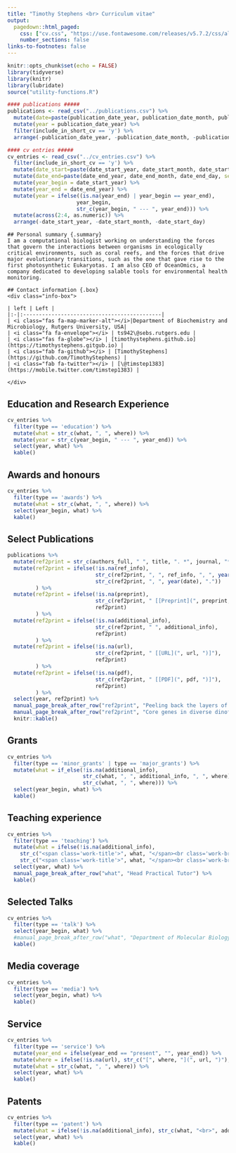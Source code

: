 ```yaml
---
title: "Timothy Stephens <br> Curriculum vitae"
output:
  pagedown::html_paged:
    css: ["cv.css", "https://use.fontawesome.com/releases/v5.7.2/css/all.css"]
    number_sections: false
links-to-footnotes: false
---
```



```r
knitr::opts_chunk$set(echo = FALSE)
library(tidyverse)
library(knitr)
library(lubridate)
source("utility-functions.R")

#### publications #####
publications <- read_csv("../publications.csv") %>%
  mutate(date=paste(publication_date_year, publication_date_month, publication_date_day, sep='-')) %>%
  mutate(year = publication_date_year) %>%
  filter(include_in_short_cv == 'y') %>%
  arrange(-publication_date_year, -publication_date_month, -publication_date_day)

#### cv entries #####
cv_entries <- read_csv("../cv_entries.csv") %>% 
  filter(include_in_short_cv == 'y') %>%
  mutate(date_start=paste(date_start_year, date_start_month, date_start_day, sep='-')) %>%
  mutate(date_end=paste(date_end_year, date_end_month, date_end_day, sep='-')) %>%
  mutate(year_begin = date_start_year) %>%
  mutate(year_end = date_end_year) %>%
  mutate(year = ifelse((is.na(year_end) | year_begin == year_end),
                      year_begin,
                      str_c(year_begin, " --- ", year_end))) %>%
  mutate(across(2:4, as.numeric)) %>%
  arrange(-date_start_year, -date_start_month, -date_start_day)
```

<div class="grid-container"> 
<!-- top row -->
```block
## Personal summary {.summary}
I am a computational biologist working on understanding the forces that govern the interactions between organisms in ecologically critical environments, such as coral reefs, and the forces that drive major evolutionary transitions, such as the one that gave rise to the first photosynthetic Eukaryotas. I am also CEO of OceanOmics, a company dedicated to developing salable tools for environmental health monitoring.
```

```block
## Contact information {.box}
<div class="info-box">

| left | Left |
|:-|:--------------------------------------------|
| <i class="fas fa-map-marker-alt"></i>|Department of Biochemistry and Microbiology, Rutgers University, USA|
| <i class="fa fa-envelope"></i> | ts942\@sebs.rutgers.edu |
| <i class="fas fa-globe"></i> | [timothystephens.github.io](https://timothystephens.gitgub.io) |
| <i class="fab fa-github"></i> | [TimothyStephens](https://github.com/TimothyStephens) |
| <i class="fab fa-twitter"></i> | [\@timstep1383](https://mobile.twitter.com/timstep1383) |

</div>
```

</div>

## Education and Research Experience {.nohead .set-width-range}
```r
cv_entries %>% 
  filter(type == 'education') %>% 
  mutate(what = str_c(what, ", ", where)) %>% 
  mutate(year = str_c(year_begin, " --- ", year_end)) %>% 
  select(year, what) %>%
  kable()
```

## Awards and honours {.nohead .set-width-year}
```r
cv_entries %>% 
  filter(type == 'awards') %>%
  mutate(what = str_c(what, ", ", where)) %>%  
  select(year_begin, what) %>%
  kable()
```

## Select Publications {.nohead .set-width-year}
```r
publications %>%
  mutate(ref2print = str_c(authors_full, " ", title, ". *", journal, "*")) %>%
  mutate(ref2print = ifelse(!is.na(ref_info), 
                            str_c(ref2print, ", ", ref_info, ", ", year(date), "."), 
                            str_c(ref2print, ", ", year(date), "."))
         ) %>%
  mutate(ref2print = ifelse(!is.na(preprint), 
                            str_c(ref2print, " [[Preprint](", preprint, ")]"), 
                            ref2print)
         ) %>%
  mutate(ref2print = ifelse(!is.na(additional_info), 
                            str_c(ref2print, " ", additional_info), 
                            ref2print)
         ) %>%
  mutate(ref2print = ifelse(!is.na(url), 
                            str_c(ref2print, " [[URL](", url, ")]"), 
                            ref2print)
         ) %>%
  mutate(ref2print = ifelse(!is.na(pdf), 
                            str_c(ref2print, " [[PDF](", pdf, ")]"), 
                            ref2print)
         ) %>%
  select(year, ref2print) %>%
  manual_page_break_after_row("ref2print", "Peeling back the layers of coral holobiont multi-omics data") %>%
  manual_page_break_after_row("ref2print", "Core genes in diverse dinoflagellate lineages include a wealth of conserved dark genes with unknown functions") %>%
  knitr::kable()
```

## Grants {.nohead .set-width-year}
```r
cv_entries %>% 
  filter(type == 'minor_grants' | type == 'major_grants') %>% 
  mutate(what = if_else(!is.na(additional_info),
                        str_c(what, ", ", additional_info, ", ", where),
                        str_c(what, ", ", where))) %>% 
  select(year_begin, what) %>%
  kable()
```

## Teaching experience {.nohead .set-width-range}
```r
cv_entries %>% 
  filter(type == 'teaching') %>% 
  mutate(what = ifelse(!is.na(additional_info), 
    str_c("<span class='work-title'>", what, "</span><br class='work-break'>", where, "<br>", additional_info),
    str_c("<span class='work-title'>", what, "</span><br class='work-break'>", where))) %>% 
  select(year, what) %>%
  manual_page_break_after_row("what", "Head Practical Tutor") %>%
  kable()
```

## Selected Talks {.nohead .set-width-year}
```r
cv_entries %>% 
  filter(type == 'talk') %>% 
  select(year_begin, what) %>%
  #manual_page_break_after_row("what", "Department of Molecular Biology and Biochemistry Seminar") %>%
  kable()
```

## Media coverage {.nohead .set-width-year}
```r
cv_entries %>% 
  filter(type == 'media') %>%
  select(year_begin, what) %>% 
  kable()
```

## Service {.service .nohead .set-width}
```r
cv_entries %>% 
  filter(type == 'service') %>% 
  mutate(year_end = ifelse(year_end == "present", "", year_end)) %>% 
  mutate(where = ifelse(!is.na(url), str_c("[", where, "](", url, ")"), where)) %>% 
  mutate(what = str_c(what, ", ", where)) %>%
  select(year, what) %>% 
  kable()
```

## Patents {.nohead .set-width}
```r
cv_entries %>%
  filter(type == 'patent') %>%
  mutate(what = ifelse(!is.na(additional_info), str_c(what, "<br>", additional_info), what)) %>%  
  select(year, what) %>% 
  kable()
```

